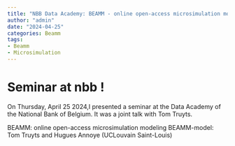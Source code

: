 ```yaml
---
title: "NBB Data Academy: BEAMM - online open-access microsimulation modeling"
author: "admin"
date: "2024-04-25"
categories: Beamm
tags:
- Beamm
- Microsimulation
---
```


# Seminar at nbb ! 

On Thursday, April 25 2024,I presented a seminar at the Data Academy of the National Bank of Belgium. It was a joint talk with Tom Truyts.

BEAMM: online open-access microsimulation modeling
BEAMM-model: Tom Truyts and Hugues Annoye (UCLouvain Saint-Louis)